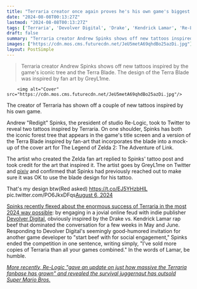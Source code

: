 ```yaml
---
title: "Terraria creator once again proves he's his own game's biggest fan by getting Zelda-inspired fan art of an iconic sword tattooed on his shoulder"
date: "2024-08-08T00:13:27Z"
lastmod: "2024-08-08T00:13:27Z"
tags: ['Terraria', 'Devolver Digital', 'Drake', 'Kendrick Lamar', 'Re-Logic', 'Andrew Spinks', 'Super Mario Bros']
draft: false
summary: "Terraria creator Andrew Spinks shows off new tattoos inspired by the game's iconic tree and the Terra Blade. The design of the Terra Blade was inspired by fan art by GreyL1me."
images: ["https://cdn.mos.cms.futurecdn.net/JeU5metA69qhdBo25azDi.jpg"]
layout: PostSimple
---
```

> Terraria creator Andrew Spinks shows off new tattoos inspired by the game's iconic tree and the Terra Blade. The design of the Terra Blade was inspired by fan art by GreyL1me.


        <img alt="Cover" src="https://cdn.mos.cms.futurecdn.net/JeU5metA69qhdBo25azDi.jpg"/>
        
The creator of Terraria has shown off a couple of new tattoos inspired by his own game.

Andrew "Redigit" Spinks, the president of studio Re-Logic, took to Twitter to reveal two tattoos inspired by Terraria. On one shoulder, Spinks has both the iconic forest tree that appears in the game's title screen and a version of the Terra Blade inspired by fan-art that incorporates the blade into a mock-up of the cover art for The Legend of Zelda 2: The Adventure of Link.

The artist who created the Zelda fan art replied to Spinks' tattoo post and took credit for the art that inspired it. The artist goes by GreyL1me on Twitter and [pixiv](https://www.pixiv.net/en/users/53482469) and confirmed that Spinks had previously reached out to make sure it was OK to use the blade design for his tattoo.

That's my design btw(Red asked) https://t.co/EJ5YHzbHlL pic.twitter.com/PO6JkxDFqs[August 6, 2024](https://twitter.com/GreyL1me/status/1820941403075064307)

[Spinks recently flexed about the enormous success of Terraria in the most 2024 way possible](https://www.gamesradar.com/games/survival/terraria-creator-and-indie-publisher-channel-their-inner-kendrick-vs-drake-with-an-online-feud-ive-sold-more-copies-of-terraria-than-all-your-games-combined/): by engaging in a jovial online feud with indie publisher [Devolver Digital](https://www.gamesradar.com/tag/devolver-digital/), obviously inspired by the Drake vs. Kendrick Lamar rap beef that dominated the conversation for a few weeks in May and June. Responding to Devolver Digital's seemingly good-humored invitation for another game developer to "start beef with for social engagement," Spinks ended the competition in one sentence, writing simply, "I’ve sold more copies of Terraria than all your games combined." In the words of Lamar, be humble.

[<em>More recently, Re-Logic "gave an update on just how massive the Terraria fanbase has grown" and revealed the survival juggernaut has outsold Super Mario Bros.</em>](https://www.gamesradar.com/games/survival/survival-juggernaut-terraria-has-officially-outsold-super-mario-bros-and-its-devs-waited-2-years-just-to-flex-its-latest-sales-milestone/)
        